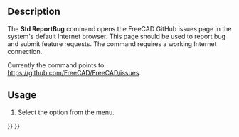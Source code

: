 <languages/>
<translate>

<!--T:1-->
{{Docnav
|[[Std_FreeCADFAQ|FreeCADFAQ]]
|[[Std_About|About]]
|[[Std_Help_Menu|Std Help Menu]]
|IconL=Std_FreeCADFAQ.svg
|IconR=Std_About.svg
|IconC=Freecad.svg
}}

<!--T:2-->
{{GuiCommand
|Name=Std ReportBug
|MenuLocation=Help → Report an issue
|Workbenches=All
|Version=0.20
}}

==Description== <!--T:3-->

<!--T:4-->
The '''Std ReportBug''' command opens the FreeCAD GitHub issues page in the system's default Internet browser. This page should be used to report bug and submit feature requests. The command requires a working Internet connection.

<!--T:5-->
Currently the command points to [https://github.com/FreeCAD/FreeCAD/issues https://github.com/FreeCAD/FreeCAD/issues].

==Usage== <!--T:6-->

<!--T:7-->
# Select the {{MenuCommand|Help → [[Image:Std_ReportBug.svg|16px]] Report an issue}} option from the menu.


<!--T:8-->
{{Docnav
|[[Std_FreeCADFAQ|FreeCADFAQ]]
|[[Std_About|About]]
|[[Std_Help_Menu|Std Help Menu]]
|IconL=Std_FreeCADFAQ.svg
|IconR=Std_About.svg
|IconC=Freecad.svg
}}

</translate>
{{Std_Base_navi{{#translation:}}}}
{{Userdocnavi{{#translation:}}}}